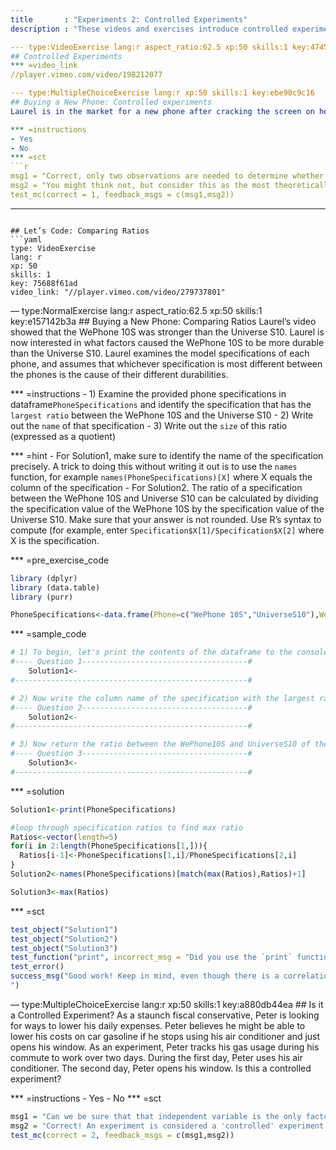 --- 
title       : "Experiments 2: Controlled Experiments"
description : "These videos and exercises introduce controlled experiments."

--- type:VideoExercise lang:r aspect_ratio:62.5 xp:50 skills:1 key:4745db858e
## Controlled Experiments
*** =video_link
//player.vimeo.com/video/198212077

--- type:MultipleChoiceExercise lang:r xp:50 skills:1 key:ebe90c9c16
## Buying a New Phone: Controlled experiments
Laurel is in the market for a new phone after cracking the screen on her old one. Her next phone choice will be based on which is more durable: the WePhone 10S or the Universe S10. She looks at a YouTube channel video where the host buys one of each phone and tests how much force is needed to crush each phone with a hydraulic press. If every WePhone or Universe from the factory is truly identical and if the phones are tested under exactly the same condition, then is just one crushing test enough to determine durability?

*** =instructions
- Yes
- No
*** =sct
```{r}
msg1 = "Correct, only two observations are needed to determine whether there is a causal effect between the treatment (phone type) and outcome (durability) if all experimental conditions between the phones are identical (i.e. If all other factors that could influence the outcome are controlled for). That's assuming you think a crush test is a valid one for determining real-world durability, of course!"
msg2 = "You might think not, but consider this as the most theoretically ideal case, and try again."
test_mc(correct = 1, feedback_msgs = c(msg1,msg2))
```

---
## Let’s Code: Comparing Ratios
```yaml
type: VideoExercise
lang: r
xp: 50
skills: 1
key: 75688f61ad
video_link: "//player.vimeo.com/video/279737801"
```

--- type:NormalExercise lang:r aspect_ratio:62.5 xp:50 skills:1 key:e157142b3a
## Buying a New Phone: Comparing Ratios
Laurel's video showed that the WePhone 10S was stronger than the Universe S10. Laurel is now interested in what factors caused the WePhone 10S to be more durable than the Universe S10. Laurel examines the model specifications of each phone, and assumes that whichever specification is most different between the phones is the cause of their different durabilities.

*** =instructions
- 1) Examine the provided phone specifications in dataframe`PhoneSpecifications` and identify the specification that has the `largest ratio` between the WePhone 10S and the Universe S10
- 2) Write out the `name` of that specification
- 3) Write out the `size` of this ratio (expressed as a quotient)

*** =hint
- For Solution1, make sure to identify the name of the specification precisely. A trick to doing this without writing it out is to use the `names` function, for example `names(PhoneSpecifications)[X]` where X equals the column of the specification
- For Solution2. The ratio of a specification between the WePhone 10S and Universe S10 can be calculated by dividing the specification value of the WePhone 10S by the specification value of the Universe S10. Make sure that your answer is not rounded. Use R's syntax to compute (for example, enter `Specification$X[1]/Specification$X[2]` where X is the specification.


*** =pre_exercise_code
```{r}

library (dplyr)
library (data.table)
library (purr)

PhoneSpecifications<-data.frame(Phone=c("WePhone 10S","UniverseS10"),Weight=c(190,180),Battery_Capacity=c(4000,3500),Diagonal_Length=c(5.5,5.2),Storage=c(64,64),Luminance=c(800,550))
```
*** =sample_code
```{r}
# 1) To begin, let's print the contents of the dataframe to the console by entering the dataframe name, PhoneSpecifications, into the print() function.
#---- Question 1-------------------------------------#
    Solution1<- 
#----------------------------------------------------#

# 2) Now write the column name of the specification with the largest ratio between the WePhone 10S and the Universe S10 (Must be a character).
#---- Question 2-------------------------------------#
    Solution2<-    
#----------------------------------------------------#

# 3) Now return the ratio between the WePhone10S and UniverseS10 of the phone specification you selected for Question 2 (do not round!).  
#---- Question 3-------------------------------------#
    Solution3<- 
#----------------------------------------------------#
```
*** =solution
```{r}
Solution1<-print(PhoneSpecifications)

#loop through specification ratios to find max ratio
Ratios<-vector(length=5)
for(i in 2:length(PhoneSpecifications[1,])){
  Ratios[i-1]<-PhoneSpecifications[1,i]/PhoneSpecifications[2,i]
}
Solution2<-names(PhoneSpecifications)[match(max(Ratios),Ratios)+1]

Solution3<-max(Ratios)

```
*** =sct
```{r}

test_object("Solution1")
test_object("Solution2")
test_object("Solution3")
test_function("print", incorrect_msg = "Did you use the `print` function?")
test_error()
success_msg("Good work! Keep in mind, even though there is a correlation between the treatment (luminance) and outcome (durability), this correlation is spurious; in reality, a phone's luminance (brightness) does not have a causal effect on its durability.
")
```


--- type:MultipleChoiceExercise lang:r xp:50 skills:1 key:a880db44ea
## Is it a Controlled Experiment?
As a staunch fiscal conservative, Peter is looking for ways to lower his daily expenses. Peter believes he might be able to lower his costs on car gasoline if he stops using his air conditioner and just opens his window. As an experiment, Peter tracks his gas usage during his commute to work over two days. During the first day, Peter uses his air conditioner. The second day, Peter opens his window. Is this a controlled experiment?

*** =instructions
- Yes
- No
*** =sct
```{r}
msg1 = "Can we be sure that that independent variable is the only factor being adjusted in Peter's experiement? Try again."
msg2 = "Correct! An experiment is considered a 'controlled' experiment when the independent variable is the only factor that is adjusted between the treatment and control. However, Peter's gas usage could be influenced by many factors that are outside of his control, like the traffic or the weather."
test_mc(correct = 2, feedback_msgs = c(msg1,msg2))
```
